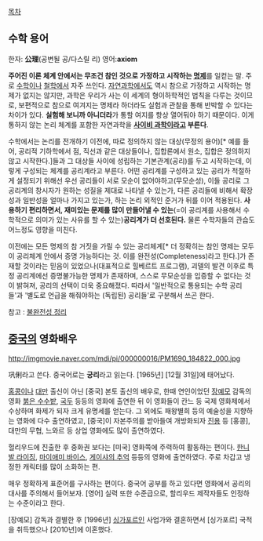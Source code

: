 [[목차]]
== 수학 용어 ==

한자: '''公理'''(공변될 공/다스릴 리)
영어:'''axiom'''

'''주어진 이론 체계 안에서는 무조건 참인 것으로 가정하고 시작하는 [[명제]]'''를 일컫는 말. 주로 [[수학]]이나 [[철학]]에서 자주 쓰인다. [[자연과학]]에서도 역시 참으로 가정하고 시작하는 명제가 없지는 않지만, 과학은 우리가 사는 이 세계의 형이하학적인 법칙을 다루는 것이므로, 보편적으로 참으로 여겨지는 명제라 하더라도 실험과 관찰을 통해 반박할 수 있다는 차이가 있다. '''실험해 보니까 아니더라'''가 통할 여지를 항상 열어둬야 하기 때문이다.
이게 통하지 않는 논리 체계를 포함한 자연과학을  '''[[사이비 과학]]이라고 부른다'''.


수학에서는 논리를 전개하기 이전에, 따로 정의하지 않는 대상(무정의 용어)[* 예를 들어, 공리적 기하학에서 점, 직선과 같은 대상들이나, 집합론에서 원소, 집합은 정의하지 않고 시작한다.]들과 그 대상들 사이에 성립하는 기본관계(공리)를 두고 시작하는데, 이렇게 구성되는 체계를 공리계라고 부른다. 어떤 공리계를 구성하고 있는 공리가 적절하게 설정되기 위해선 우선 공리들이 서로 모순이 없어야하고(무모순성), 이들 공리로 그 공리계의 창시자가 원하는 성질을 제대로 나타낼 수 있는가, 다른 공리들에 비해서 확장성과 일반성을 얼마나 가지고 있는가, 하는 논리 외적인 준거가 뒤를 이어 적용된다. '''사용하기 편리하면서, 재미있는 문제를 많이 만들어낼 수 있는'''(=이 공리계를 사용해서 수학적으로 의미가 있는 사유를 할 수 있는)''' 공리계가 더 선호된다.''' 물론 수학자들의 관습도 어느정도 영향을 미친다.

이전에는 모든 명제의 참 거짓을 가릴 수 있는 공리체계[* 더 정확히는 참인 명제는 모두 이 공리체계 안에서 증명 가능하다는 것. 이를 완전성(Completeness)라고 한다.]가 존재할 것이라는 믿음이 있었으나(대표적으로 힐베르트 프로그램), 괴델의 발견 이후로 특정 공리계에선 증명불가능한 명제가 존재하며, 스스로 무모순성을 입증할 수 없다는 것이 밝혀져, 공리의 선택이 더욱 중요해졌다. 따라서 '일반적으로 통용되는 수학 공리들'과 '별도로 언급을 해줘야하는 (독립된) 공리들'로 구분해서 쓰곤 한다.

참고 : [[불완전성 정리]]

== [[중국]]의 영화배우 ==
http://imgmovie.naver.com/mdi/pi/000000016/PM1690_184822_000.jpg

巩俐라고 쓴다. 중국어로는 '''궁리'''라고 읽는다. [1965년] [12월 31일]에 태어났다.

[[홍콩]]이나 [[대만]] 출신이 아닌 [중국] 본토 출신의 배우로, 한때 연인이었던 [[장예모]] 감독의 영화 [[붉은 수수밭]], [[국두]] 등등의 영화에 출연한 뒤 이 영화들이 칸느 등 국제 영화제에서 수상하며 화제가 되자 크게 유명세를 얻는다. 그 외에도 패왕별희 등의 예술성을 지향하는 영화에 다수 출연하였고, [중국]이 자본주의를 받아들여 개방화되자 [[진용]] 등 [홍콩], 대만의 무협, 느와르 등 상업 영화에도 많이 출연하였다. 

헐리우드에 진출한 후 중화권 보다는 [미국] 영화쪽에 주력하여 활동하는 편이다. [[한니발 라이징]], [[마이애미 바이스]], [[게이샤의 추억]] 등등의 영화에 출연하였다. 주로 차갑고 냉정한 캐릭터를 많이 소화하는 편.

매우 정확하게 표준어를 구사하는 편이다. 중국어 공부를 하고 있다면 영화에서 공리의 대사를 주의해서 들어보자. [영어] 실력 또한 수준급으로, 할리우드 제작자들도 인정하는 수준이라고 한다.

[장예모] 감독과 결별한 후 [1996년] [[싱가포르]]인 사업가와 결혼하면서 [싱가포르] 국적을 취득했으나 [2010년]에 이혼했다.
